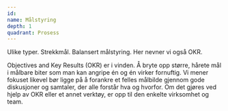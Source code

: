 ```yaml
---
id:
name: Målstyring
depth: 1
quadrant: Prosess
---
```


Ulike typer. Strekkmål. Balansert målstyring. Her nevner vi også OKR.

Objectives and Key Results (OKR) er i vinden.
Å bryte opp større, hårete mål i målbare biter som man kan angripe én og én virker fornuftig.
Vi mener fokuset likevel bør ligge på å forankre et felles målbilde gjennom gode diskusjoner og samtaler, der alle forstår hva og hvorfor.
Om det gjøres ved hjelp av OKR eller et annet verktøy, er opp til den enkelte virksomhet og team.
